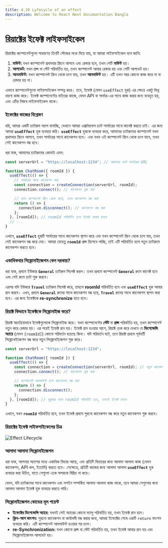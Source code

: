 ```yaml
---
title: 4.10 Lyfecycle of an effect
description: Welcome to React Next Documantation Bangla
---
```


## <h1 className="bg-gradient-to-r from-blue-500 to-purple-500 inline-block text-transparent bg-clip-text text-3xl pt-2">রিয়াক্টের ইফেক্ট লাইফসাইকেল</h1>

রিয়াক্টের কম্পোনেন্টগুলো সাধারণত তিনটি স্টেজের মধ্যে দিয়ে যায়, যা আমরা লাইফসাইকেল বলে জানি:

1. **মাউন্ট:** যখন কম্পোনেন্ট প্রথমবার স্ক্রিনে আসবে এবং রেন্ডার হবে, তখন সেটি **মাউন্ট** হয়।
2. **আপডেট:** যখন প্রপ্স বা স্টেট পরিবর্তিত হয়, তখন কম্পোনেন্ট আবার রেন্ডার হয় এবং সেটি আপডেট হয়।
3. **আনমাউন্ট:** যখন কম্পোনেন্ট স্ক্রিন থেকে চলে যায়, তখন **আনমাউন্ট** হয়। এটি তখন আর কোনো কাজ করে না বা রেন্ডার হয় না।

এভাবে কম্পোনেন্টগুলো লাইফসাইকেল সম্পন্ন করে। তবে, ইফেক্ট (যেমন `useEffect` হুক) এর ক্ষেত্রে একটু ভিন্ন ধারণা কাজ করে। ইফেক্ট কম্পোনেন্টের বাইরের কাজে, যেমন API বা সার্ভার-এর সাথে কাজ করার জন্য ব্যবহৃত হয়, এবং এটির নিজস্ব লাইফসাইকেল থাকে।

### ইফেক্টের কাজের বিশ্লেষণ

ধরি, আমরা একটি চ্যাটরুম অ্যাপ বানাচ্ছি, যেখানে আমরা এক্সটারনাল চ্যাট সার্ভারের সাথে কানেক্ট করতে চাই। এর জন্য আমরা **`useEffect`** হুক ব্যবহার করি। **`useEffect`** হুককে ব্যবহার করে, আমাদের চ্যাটরুমের কম্পোনেন্ট যখন প্রথমবার স্ক্রিনে আসবে, তখন সার্ভারের সাথে কানেকশন হবে। এবং যখন এই কম্পোনেন্ট স্ক্রিন থেকে চলে যাবে, তখন সেই কানেকশন বন্ধ হবে।

ধরা যাক, আমাদের চ্যাটরুমের কোডটা এমন:

```jsx
const serverUrl = "https://localhost:1234"; // আমাদের চ্যাট সার্ভারের URL

function ChatRoom({ roomId }) {
  useEffect(() => {
    // সার্ভারের সাথে কানেকশন করা
    const connection = createConnection(serverUrl, roomId);
    connection.connect(); // কানেকশন শুরু করা

    // যখন কম্পোনেন্ট স্ক্রিন থেকে যাবে, তখন কানেকশন বন্ধ করা
    return () => {
      connection.disconnect(); // কানেকশন বন্ধ করা
    };
  }, [roomId]); // roomId পরিবর্তিত হলে ইফেক্ট আবার চলবে
  // ...
}
```

এখানে, **`useEffect`** হুকটি সার্ভারের সাথে কানেকশন স্থাপন করে এবং যখন কম্পোনেন্ট স্ক্রিন থেকে চলে যায়, তখন সেই কানেকশন বন্ধ করে দেয়। আমরা যেহেতু **`roomId`** প্রপ্স হিসেবে পাচ্ছি, তাই এটি পরিবর্তিত হলে নতুন চ্যাটরুমে কানেকশন করতে হবে।

### একাধিকবার সিঙ্ক্রোনাইজেশন কেন দরকার?

ধরা যাক, প্রথমে ইউজার **`General`** চ্যাটরুম সিলেক্ট করল। তখন প্রথমে কম্পোনেন্ট **`General`** রুমে কানেক্ট হবে এবং সেই রুমে চ্যাট শুরু করবে।

এরপর যদি ইউজার **`Travel`** চ্যাটরুম সিলেক্ট করে, তাহলে **roomId** পরিবর্তিত হবে এবং **`useEffect`** হুক আবার রান করবে। এখন, প্রথমে **`General`** রুমের সাথে কানেকশন বন্ধ হয়ে, **`Travel`** রুমের সাথে কানেকশন স্থাপন করা হবে। এর জন্য ইফেক্টকে **re-synchronize** হতে হবে।

### রিয়াক্ট কিভাবে ইফেক্টকে সিঙ্ক্রোনাইজ করে?

রিয়াক্ট স্বয়ংক্রিয়ভাবে ইফেক্টগুলোকে সিঙ্ক্রোনাইজ করে। যখন কম্পোনেন্টের **স্টেট** বা **প্রপ্স** পরিবর্তিত হয়, তখন কম্পোনেন্ট নতুন করে রেন্ডার হয়। এর পরেই ইফেক্ট রান হয়। ইফেক্ট রান হওয়ার আগে, রিয়াক্ট চেক করে দেখবে যে **ডিপেন্ডেন্সি অ্যারে** (যেমন `[roomId]`) কোনো পরিবর্তন হয়েছে কিনা। যদি পরিবর্তন ঘটে, তবে রিয়াক্ট প্রথমে পূর্ববর্তী সিঙ্ক্রোনাইজেশন বন্ধ করে নতুন সিঙ্ক্রোনাইজেশন শুরু করে।

```jsx
const serverUrl = "https://localhost:1234";

function ChatRoom({ roomId }) {
  useEffect(() => {
    const connection = createConnection(serverUrl, roomId); // নতুন কানেকশন
    connection.connect(); // কানেকশন শুরু করা

    // কম্পোনেন্ট আনমাউন্ট হলে কানেকশন বন্ধ করা
    return () => {
      connection.disconnect();
    };
  }, [roomId]); // শুধুমাত্র যখন roomId পরিবর্তিত হবে, তখনই ইফেক্ট চলবে
}
```

এখানে, যখন **`roomId`** পরিবর্তিত হবে, তখন ইফেক্ট প্রথমে পুরনো কানেকশন বন্ধ করে নতুন কানেকশন শুরু করবে।

### রিয়াক্টের ইফেক্ট লাইফসাইকেলের চিত্র

![Effect Lifecycle](../../../../public/hookimages/UseEffect-lifecycle.png)

### আলাদা আলাদা সিঙ্ক্রোনাইজেশন

ধরা যাক, আপনার অ্যাপের মধ্যে একাধিক ফিচার আছে, এবং প্রতিটি ফিচারের জন্য আলাদা আলাদা কাজ (যেমন কানেকশন, API কল, ইত্যাদি) করতে হবে। সেক্ষেত্রে, প্রতিটি কাজের জন্য আলাদা আলাদা **`useEffect`** হুক ব্যবহার করা উচিত, যাতে সেগুলো একে অপরকে বিঘ্নিত না করে।

যেমন, যদি চ্যাটরুমের সাথে কানেকশন এবং লগইন সম্পর্কিত আলাদা আলাদা কাজ থাকে, তবে আমরা সেগুলোর জন্য আলাদা আলাদা ইফেক্ট হুক ব্যবহার করতে পারি।

### সিঙ্ক্রোনাইজেশন কোডের মূল পয়েন্ট

- **ইফেক্টের ডিপেন্ডেন্সি অ্যারে:** যখনই সেই অ্যারের কোনো ভ্যালু পরিবর্তিত হয়, তখন ইফেক্ট রান হবে।
- **ক্লিন-আপ ফাংশন:** পুরনো কানেকশন বা কার্যাবলী বন্ধ করার জন্য, আমরা ইফেক্টের শেষে একটি `return` ফাংশন ব্যবহার করি। এটি কম্পোনেন্ট আনমাউন্ট হওয়ার পর চলে।
- **re-Synchronization:** যখন কোনো প্রপ্স বা স্টেট পরিবর্তিত হয়, তখন ইফেক্ট আবার রান হয় এবং সিঙ্ক্রোনাইজেশন আপডেট হয়।

---
